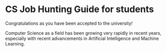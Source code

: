 # CS Job Hunting Guide for students

Congratulations as you have been accepted to the university! 

Computer Science as a field has been growing very rapidly in recent years, especially with recent advancements in Artificial Intelligence and Machine Learning. 
